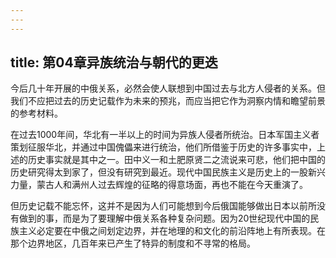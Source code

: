 ```yaml
---
---
---
```

title: 第04章异族统治与朝代的更迭
---




今后几十年开展的中俄关系，必然会使人联想到中国过去与北方人侵者的关系。但我们不应把过去的历史记载作为未来的预兆，而应当把它作为洞察内情和瞻望前景的参考材料。

在过去1000年间，华北有一半以上的时间为异族人侵者所统治。日本军国主义者策划征服华北，并通过中国傀儡来进行统治，他们所借鉴于历史的许多事实中，上述的历史事实就是其中之一。田中义一和土肥原贤二之流说来可悲，他们把中国的历史研究得太到家了，但没有研究到最近。现代中国民族主义是历史上的一股新兴力量，蒙古人和满州人过去辉煌的征略的得意场面，再也不能在今天重演了。

但历史记载不能忘怀，这并不是因为人们可能想到今后俄国能够做出日本以前所没有做到的事，而是为了要理解中俄关系各种复杂问题。因为20世纪现代中国的民族主义必定要在中俄之间划定边界，并在地理的和文化的前沿阵地上有所表现。在那个边界地区，几百年来已产生了特异的制度和不寻常的格局。
